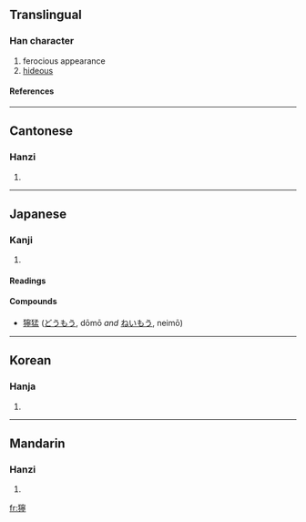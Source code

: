 {{see|狞}}

==Translingual==
===Han character===
{{Han char|rn=94|rad=犬|as=14|sn=17|four=4322<sub>1</sub>|canj=大竹十心弓 (KHJPN)}}
# ferocious appearance
# [[hideous]]
====References====
{{Han ref|kx=0720.160|dkj=20755|dj=1132.040|hdz=21375.010|uh=7370|ud=29552|bh=C0F1|bd=49393}}

----
==Cantonese==
===Hanzi===
{{yue-hanzi|jyut=|y=ning4}}
# {{defn|Cantonese}}

----
==Japanese==
===Kanji===
{{ja-kanji|grade=|rs=犬14}}
# {{defn|Japanese}} 
====Readings====
{{ja-readings|on=[[どう]] (dō)|kun=[[わるい]] (warui)}}
====Compounds====
*[[獰猛]] ([[どうもう]], dōmō ''and'' [[ねいもう]], neimō)
----
==Korean==
===Hanja===
{{ko-hanja|hangeul=영|eumhun=|rv=yeong|mr=yŏng|y=eyng}}
# {{defn|Korean}}

----
==Mandarin==
===Hanzi===
{{cmn-hanzi|sim=狞|pin=[[níng]] (ning2)|wg=ning<sup>2</sup>}}
# {{defn|Mandarin}}

[[fr:獰]]